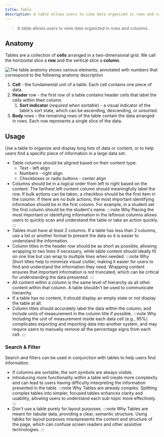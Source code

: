 ```yaml
---
title: Table
description: A table allows users to view data organized in rows and columns.
---
```



> A table allows users to view data organized in rows and columns.

## Anatomy

Tables are a collection of **cells** arranged in a two-dimensional grid.
We call the horizontal slice a **row** and the vertical slice a **column**.

![The table anatomy shows various elements, annotated with numbers that correspond to the following anatomy description](/img/anatomy_table.png)

1. **Cell** - the fundamental unit of a table. Each cell contains one piece of data.
1. **Header** row - the first row of a table contains header cells that label the cells within their column.
	1. **Sort indicator** (_required when sortable_) - a visual indicator of the table's sort state, which can be ascending, descending, or unsorted.
1. **Body** rows - the remaining rows of the table contain the data arranged in rows. Each row represents a single slice of the data.

## Usage

Use a table to organize and display long lists of data or content, or to help users find a specific piece of information in a large data set.

- Table columns should be aligned based on their content type:
	- Text - left align
	- Numbers - right align
	- Checkboxes or radio buttons - center align
- Columns should be in a logical order from left to right based on the content. The farthest left content column should meaningfully label the row. If bulk actions can be taken, a checkbox should be the first item in the column.  If there are no bulk actions, the most important identifying information should be in the first column. For example, in a student set the first column should be the student's name.
	:::note Why
	Placing the most important or identifying information in the leftmost columns allows users to quickly scan and understand the table or take an action quickly.
	:::
- Tables must have at least 2 columns. If a table has less than 2 columns, use a list or another format to present the data so it is easier to understand the information.
- Column titles in the header row should be as short as possible, allowing wrapping to two lines if necessary, while table content should ideally fit on one line but can wrap to multiple lines when needed.
	:::note Why
	Short titles help to minimize visual clutter, making it easier for users to find and understand the information they need. Wrapping content ensures that important information is not truncated, which can be critical for understanding the data presented.
	:::
- All content within a column is the same level of hierarchy as all other content within that column. A table shouldn't be used to communicate hierarchy.
- If a table has no content, it should display an empty state or not display the table at all.
- Column titles should accurately label the data within the column, and include units of measurement in the column title if possible.
	:::note Why
	Including the unit of measurement inside each data cell (e.g., 95%) complicates exporting and importing data into another system, and may require users to manually remove all the percentage signs from each cell.
	:::

### Search & Filter

Search and filters can be used in conjunction with tables to help users find information.

- If columns are sortable, the sort symbols are always visible.
- Introducing more functionality within a table will create more complexity and can lead to users having difficulty interpreting the information presented in the table.
	:::note Why
	Tables are already complex. Splitting complex tables into simpler, focused tables enhances clarity and usability, allowing users to understand each sub-topic more effectively.
	:::
- Don't use a table purely for layout purposes.
	:::note Why
	Tables are meant for tabular data, providing a clear, semantic structure. Using tables for layout purposes misrepresents the content and structure of the page, which can confuse screen readers and other assistive technologies.
	:::
